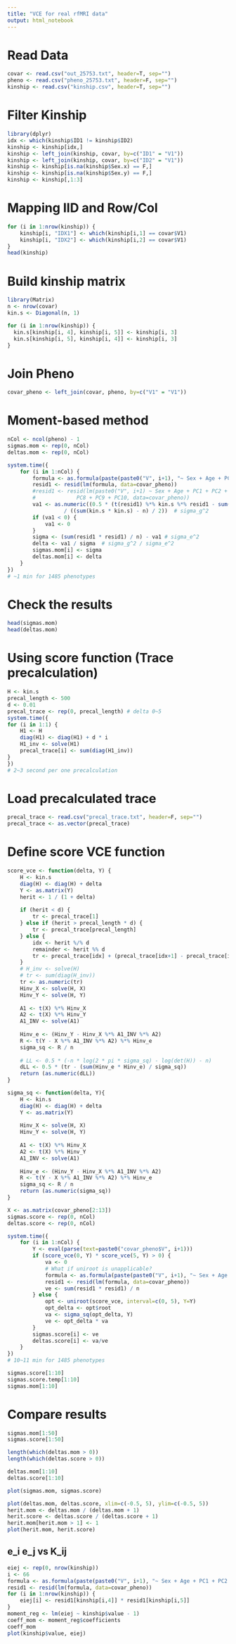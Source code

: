 ```yaml
---
title: "VCE for real rfMRI data"
output: html_notebook
---
```


# Read Data

```r
covar <- read.csv("out_25753.txt", header=T, sep="")
pheno <- read.csv("pheno_25753.txt", header=F, sep="")
kinship <- read.csv("kinship.csv", header=T, sep="")
```

# Filter Kinship

```r
library(dplyr)
idx <- which(kinship$ID1 != kinship$ID2)
kinship <- kinship[idx,]
kinship <- left_join(kinship, covar, by=c("ID1" = "V1"))
kinship <- left_join(kinship, covar, by=c("ID2" = "V1"))
kinship <- kinship[is.na(kinship$Sex.x) == F,]
kinship <- kinship[is.na(kinship$Sex.y) == F,]
kinship <- kinship[,1:3]
```

# Mapping IID and Row/Col

```r
for (i in 1:nrow(kinship)) {
    kinship[i, "IDX1"] <- which(kinship[i,1] == covar$V1)
    kinship[i, "IDX2"] <- which(kinship[i,2] == covar$V1)
}
head(kinship)
```

# Build kinship matrix

```r
library(Matrix)
n <- nrow(covar)
kin.s <- Diagonal(n, 1)

for (i in 1:nrow(kinship)) {
  kin.s[kinship[i, 4], kinship[i, 5]] <- kinship[i, 3]
  kin.s[kinship[i, 5], kinship[i, 4]] <- kinship[i, 3]
}
```

# Join Pheno

```r
covar_pheno <- left_join(covar, pheno, by=c("V1" = "V1"))
```

# Moment-based method

```r
nCol <- ncol(pheno) - 1
sigmas.mom <- rep(0, nCol)
deltas.mom <- rep(0, nCol)

system.time({
    for (i in 1:nCol) {
        formula <- as.formula(paste(paste0("V", i+1), "~ Sex + Age + PC1 + PC2 + PC3 + PC4 + PC5 + PC6 + PC7 + PC8 + PC9 + PC10"))
        resid1 <- resid(lm(formula, data=covar_pheno))
        #resid1 <- resid(lm(paste0("V", i+1) ~ Sex + Age + PC1 + PC2 + PC3 + PC4 + PC5 + PC6 + PC7 +
        #             PC8 + PC9 + PC10, data=covar_pheno))
        va1 <- as.numeric((0.5 * (t(resid1) %*% kin.s %*% resid1 - sum(resid1 * resid1)))
                  / ((sum(kin.s * kin.s) - n) / 2))  # sigma_g^2
        if (va1 < 0) {
            va1 <- 0
        }
        sigma <- (sum(resid1 * resid1) / n) - va1 # sigma_e^2
        delta <- va1 / sigma  # sigma_g^2 / sigma_e^2
        sigmas.mom[i] <- sigma
        deltas.mom[i] <- delta
    }
})
# ~1 min for 1485 phenotypes
```

# Check the results

```r
head(sigmas.mom)
head(deltas.mom)
```

# Using score function (Trace precalculation)

```r
H <- kin.s
precal_length <- 500
d <- 0.01
precal_trace <- rep(0, precal_length) # delta 0~5
system.time({
for (i in 1:1) {
    H1 <- H
    diag(H1) <- diag(H1) + d * i
    H1_inv <- solve(H1)
    precal_trace[i] <- sum(diag(H1_inv))
}
})
# 2~3 second per one precalculation
```

# Load precalculated trace 

```r
precal_trace <- read.csv("precal_trace.txt", header=F, sep="")
precal_trace <- as.vector(precal_trace)
```


# Define score VCE function

```r
score_vce <- function(delta, Y) {
    H <- kin.s
    diag(H) <- diag(H) + delta
    Y <- as.matrix(Y)
    herit <- 1 / (1 + delta)
    
    if (herit < d) {
        tr <- precal_trace[1]
    } else if (herit > precal_length * d) {
        tr <- precal_trace[precal_length]
    } else {
        idx <- herit %/% d
        remainder <- herit %% d
        tr <- precal_trace[idx] + (precal_trace[idx+1] - precal_trace[idx]) * remainder / d
    }
    # H_inv <- solve(H)
    # tr <- sum(diag(H_inv))
    tr <- as.numeric(tr)
    Hinv_X <- solve(H, X)
    Hinv_Y <- solve(H, Y)
    
    A1 <- t(X) %*% Hinv_X
    A2 <- t(X) %*% Hinv_Y
    A1_INV <- solve(A1)
    
    Hinv_e <- (Hinv_Y - Hinv_X %*% A1_INV %*% A2)
    R <- t(Y - X %*% A1_INV %*% A2) %*% Hinv_e
    sigma_sq <- R / n
    
    # LL <- 0.5 * (-n * log(2 * pi * sigma_sq) - log(det(H)) - n)
    dLL <- 0.5 * (tr - (sum(Hinv_e * Hinv_e) / sigma_sq))
    return (as.numeric(dLL))
}

sigma_sq <- function(delta, Y){
    H <- kin.s
    diag(H) <- diag(H) + delta
    Y <- as.matrix(Y)
    
    Hinv_X <- solve(H, X)
    Hinv_Y <- solve(H, Y)
    
    A1 <- t(X) %*% Hinv_X
    A2 <- t(X) %*% Hinv_Y
    A1_INV <- solve(A1)
    
    Hinv_e <- (Hinv_Y - Hinv_X %*% A1_INV %*% A2)
    R <- t(Y - X %*% A1_INV %*% A2) %*% Hinv_e
    sigma_sq <- R / n
    return (as.numeric(sigma_sq))
}
```

```r
X <- as.matrix(covar_pheno[2:13])
sigmas.score <- rep(0, nCol)
deltas.score <- rep(0, nCol)

system.time({
    for (i in 1:nCol) {
        Y <- eval(parse(text=paste0("covar_pheno$V", i+1)))
        if (score_vce(0, Y) * score_vce(5, Y) > 0) {
            va <- 0
            # What if uniroot is unapplicable?
            formula <- as.formula(paste(paste0("V", i+1), "~ Sex + Age + PC1 + PC2 + PC3 + PC4 + PC5 + PC6 + PC7 + PC8 + PC9 + PC10"))
            resid1 <- resid(lm(formula, data=covar_pheno))
            ve <- sum(resid1 * resid1) / n
        } else {
            opt <- uniroot(score_vce, interval=c(0, 5), Y=Y)        
            opt_delta <- opt$root
            va <- sigma_sq(opt_delta, Y)
            ve <- opt_delta * va
        }
        sigmas.score[i] <- ve
        deltas.score[i] <- va/ve
    }
})
# 10~11 min for 1485 phenotypes
```

```r
sigmas.score[1:10]
sigmas.score.temp[1:10]
sigmas.mom[1:10]
```


# Compare results

```r
sigmas.mom[1:50]
sigmas.score[1:50]
```


```r
length(which(deltas.mom > 0))
length(which(deltas.score > 0))
```

```r
deltas.mom[1:10]
deltas.score[1:10]
```

```r
plot(sigmas.mom, sigmas.score)
```

```r
plot(deltas.mom, deltas.score, xlim=c(-0.5, 5), ylim=c(-0.5, 5))
herit.mom <- deltas.mom / (deltas.mom + 1)
herit.score <- deltas.score / (deltas.score + 1)
herit.mom[herit.mom > 1] <- 1
plot(herit.mom, herit.score)
```


## e_i e_j vs K_ij

```r
eiej <- rep(0, nrow(kinship))
i <- 66
formula <- as.formula(paste(paste0("V", i+1), "~ Sex + Age + PC1 + PC2 + PC3 + PC4 + PC5 + PC6 + PC7 + PC8 + PC9 + PC10"))
resid1 <- resid(lm(formula, data=covar_pheno))
for (i in 1:nrow(kinship)) {
    eiej[i] <- resid1[kinship[i,4]] * resid1[kinship[i,5]]
}
moment_reg <- lm(eiej ~ kinship$value - 1)
coeff_mom <- moment_reg$coefficients
coeff_mom
plot(kinship$value, eiej)
```
